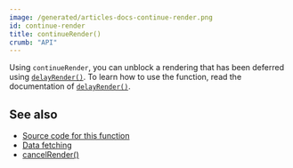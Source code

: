 ```yaml
---
image: /generated/articles-docs-continue-render.png
id: continue-render
title: continueRender()
crumb: "API"
---
```



Using `continueRender`, you can unblock a rendering that has been deferred using [`delayRender()`](/docs/delay-render). To learn how to use the function, read the documentation of [`delayRender()`](/docs/delay-render).

## See also

- [Source code for this function](https://github.com/remotion-dev/remotion/blob/main/packages/core/src/delay-render.ts)
- [Data fetching](/docs/data-fetching)
- [cancelRender()](/docs/cancel-render)
